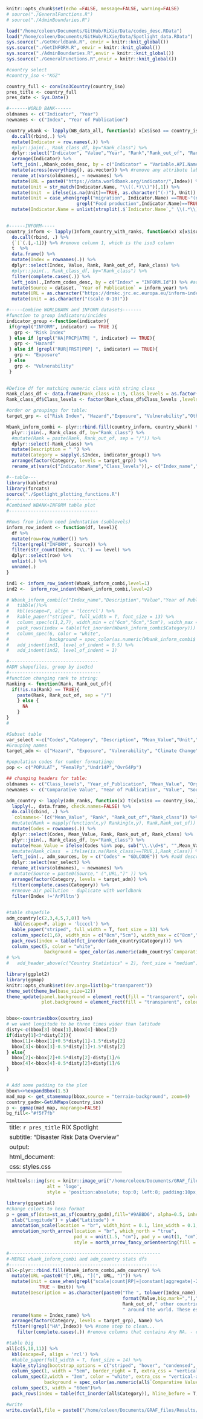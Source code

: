 ```r
knitr::opts_chunk$set(echo =FALSE, message=FALSE, warning=FALSE)
# source("./GeneralFunctions.R")
# source("./AdminBoundaries.R")

load("/home/coleen/Documents/GitHub/RiXie/Data/codes_desc.RData")
load("/home/coleen/Documents/GitHub/RiXie/Data/Spotlight_data.RData")
sys.source("./GetWorldBank.R", envir = knitr::knit_global())
sys.source("./GetINFORM.R", envir = knitr::knit_global())
sys.source("./AdminBoundaries.R",envir = knitr::knit_global())
sys.source("./GeneralFunctions.R",envir = knitr::knit_global())
```


```r
#country select
#country_iso <-"KGZ"

country_full <- convIso3Country(country_iso)
pres_title <- country_full
pres_date <- Sys.Date()
```


```r
#-------WORLD BANK------
oldnames <- c("Indicator", "Year")
newnames <- c("Index", "Year of Publication")

country_wbank <- lapply(WB_data_all, function(x) x[x$iso3 == country_iso,]) %>%
  do.call(rbind,.) %>%
  mutate(Indicator = row.names(.)) %>% 
  #plyr::join(., Rank_class_df, by="Rank_class") %>%
  dplyr::select("Indicator", "Value","Year", "Rank","Rank_out_of", "Rank_class") %>%
  arrange(Indicator) %>%
  left_join(.,Wbank_codes_desc, by = c("Indicator" = "Variable.API.Name")) %>% #add description and source
  mutate(across(everything(), as.vector)) %>% #remove any attribute label
  rename_at(vars(oldnames), ~ newnames) %>%
  mutate(URL = paste0("https://data.worldbank.org/indicator/",Index)) %>%
  mutate(Unit = str_match(Indicator.Name, "\\((.*)\\)")[,1]) %>%
  mutate(Unit  = ifelse(is.na(Unit)==TRUE, as.character("(-)"), Unit)) %>% 
  mutate(Unit = case_when(grepl("migration", Indicator.Name) ==TRUE~"(net total of migrants)",
                          grepl("Food production",Indicator.Name)==TRUE ~"(aggregate volume of agricultural production in comparison with the base period 2014-2016)",TRUE ~ Unit)) %>%
  mutate(Indicator.Name = unlist(strsplit(.$`Indicator.Name`," \\(.*\\)"))) 
  

#------INFORM-----
country_inform <- lapply(Inform_country_with_ranks, function(x) x[x$iso == country_iso,]) %>% #remove the iso column
  do.call(rbind, .) %>%
  {`[`(.[,-1])} %>% #remove column 1, which is the iso3 column
  t  %>%
  data.frame() %>%
  mutate(Index = rownames(.)) %>%
  dplyr::select(Index, Value, Rank, Rank_out_of, Rank_class) %>%
  #plyr::join(., Rank_class_df, by="Rank_class") %>%
  filter(complete.cases(.)) %>%
  left_join(.,Inform_codes_desc, by = c("Index" = "INFORM.Id")) %>% #add description and source
  mutate(Source = dataset, `Year of Publication` = inform_year) %>%
  mutate(URL = as.character("https://drmkc.jrc.ec.europa.eu/inform-index")) %>%
  mutate(Unit = as.character("(scale 0-10)"))

#-----Combine WORLDBANK and INFORM datasets-------
#function to group indicators/incides
indicator_group <-function(indicator){
 if(grepl("INFORM", indicator) == TRUE ){
   grp <- "Risk Index"
 } else if (grepl("HA|PRCP|ATM| ", indicator) == TRUE){
   grp <- "Hazard"
 } else if (grepl("RUR|FRST|POP| ", indicator) == TRUE){
   grp <- "Exposure"
 } else
   grp <- "Vulnerability"
 }
  

#Define df for matching numeric class with string class
Rank_class_df <- data.frame(Rank_class = 1:5, Class_levels = as.factor(c("Very Low","Low","Moderate","High","Very High")))
Rank_class_df$Class_levels <- factor(Rank_class_df$Class_levels ,levels = c("Very Low","Low","Moderate","High","Very High"))

#order or groupings for table:
target_grp <- c("Risk Index", "Hazard","Exposure", "Vulnerability","Others -to be classified") 

Wbank_inform_combi <- plyr::rbind.fill(country_inform, country_wbank) %>%
  plyr::join(., Rank_class_df, by="Rank_class") %>%
  #mutate(Rank = paste(Rank, Rank_out_of, sep = "/")) %>%
  dplyr::select(-Rank_class) %>%
  mutate(Description = " ") %>%
  mutate(Category = sapply(.$Index, indicator_group)) %>%
  arrange(factor(Category, levels = target_grp)) %>%
  rename_at(vars(c("Indicator.Name","Class_levels")),~ c("Index_name","Comparative Value"))
```


```r
#--table---
library(kableExtra)
library(forcats)
source("./Spotlight_plotting_functions.R")
#---------------------------------
#Combined WBANK+INFORM table plot
#---------------------------------

#Rows from inform need indentation (sublevels)
inform_row_indent <- function(df, level){
  df %>%  
  mutate(row=row_number()) %>% 
  filter(grepl("INFORM", Source)) %>% 
  filter(str_count(Index, '\\.') == level) %>%
  dplyr::select(row) %>%
  unlist(.) %>%
  unname(.)
}

ind1 <- inform_row_indent(Wbank_inform_combi,level=1)
ind2 <-  inform_row_indent(Wbank_inform_combi,level=2)

# Wbank_inform_combi[c("Index_name","Description","Value","Year of Publication","Rank","Comparative Value","Source")] %>%
#   tibble()%>%
#   kbl(escape=F, align = 'lcccrcl') %>%
#   kable_paper("striped", full_width = T, font_size = 13) %>%
#   column_spec(c(1,2,7), width_min = c("6cm","6cm","5cm"), width_max = c("15cm","6cm","5cm")) %>%
#   pack_rows(index = table(fct_inorder(Wbank_inform_combi$Category))) %>%
#   column_spec(6, color = "white",
#               background = spec_color(as.numeric(Wbank_inform_combi$`Comparative Value`),alpha = 0.75, end = 0.4, option = "inferno")) %>%
#   add_indent(ind1, level_of_indent = 0.5) %>%
#   add_indent(ind2, level_of_indent = 1) 
```


```r
#---------------------------------
#ADM shapefiles, group by iso3cd
#----------------------------------
#function changing rank to string:
Ranking <- function(Rank, Rank_out_of){
  if(!is.na(Rank) == TRUE){
    paste(Rank, Rank_out_of, sep = "/")
    } else {
      NA
    }
}
#

#Subset table
var_select <-c("Codes","Category", "Description", "Mean_Value","Unit","Year_of_Publication", "Rank", "Rank_out_of","Class_levels", "Organisation", "URL")
#Grouping names
target_adm <- c("Hazard", "Exposure", "Vulnerability", "Climate Change")

#population codes for number formatiing:
pop <- c("POPULAT", "FemalPp","Undr14P","Ovr64Pp")

## changing headers for table:
oldnames <- c("Class_levels", "Year_of_Publication", "Mean_Value", "Organisation", "Codes", "Description")
newnames <- c("Comparative Value", "Year of Publication", "Value", "Source", "Index", "Index_name") ##it's the mean value per country but labeling as `Value` to be same as basic risk data table column names 

adm_country <- lapply(adm_ranks, function(x) t(x[x$iso == country_iso,][-1])[,1]) %>%
  lapply(., data.frame, check.names=FALSE) %>%
  do.call(cbind, .) %>%
  `colnames<-`(c("Mean_Value", "Rank", "Rank_out_of","Rank_class")) %>%
  #mutate(Rank = mapply(function(x,y) Ranking(x,y), Rank,Rank_out_of)) %>%
  mutate(Codes = rownames(.)) %>%
  dplyr::select(Codes, Mean_Value, Rank, Rank_out_of, Rank_class) %>%
  plyr::join(., Rank_class_df, by="Rank_class") %>%
  mutate(Mean_Value = ifelse(Codes %in% pop, sub("\\.\\d+$", "",Mean_Value), round(Mean_Value,2))) %>%
  #mutate(Rank_class  = ifelse(is.na(Rank_class)==TRUE,1,Rank_class)) %>% # to deal with NAs in Rank, for plotting later
  left_join(., adm_sources, by = c("Codes" = "GDLCODE")) %>% #add description and source
  dplyr::select(var_select) %>%
  rename_at(vars(oldnames), ~ newnames) %>%
 # mutate(Source = paste0(Source," (",URL,")" )) %>%
  arrange(factor(Category, levels = target_adm)) %>%
  filter(complete.cases(Category)) %>%
  #rmeove air pollution - duplicate with worldbank 
  filter(Index !='ArPlltn')

  
#table shapefile
adm_country[c(2,3,4,5,7,8)] %>%
   kbl(escape=F, align = 'lccccl') %>%
  kable_paper("striped", full_width = T, font_size = 13) %>%
  column_spec(c(1,6), width_min = c("8cm","5cm"), width_max = c("8cm","5cm")) %>%
  pack_rows(index = table(fct_inorder(adm_country$Category))) %>%
  column_spec(5, color = "white",
              background = spec_color(as.numeric(adm_country$`Comparative Value`),alpha = 0.75, end = 0.4, option = "inferno"))
# %>%
#   add_header_above(c("Country Statistics" = 2), font_size = "medium")
```


```r
library(ggplot2)
library(ggmap)
knitr::opts_chunk$set(dev.args=list(bg="transparent"))
theme_set(theme_bw(base_size=12)) 
theme_update(panel.background = element_rect(fill = "transparent", colour = NA),
             plot.background = element_rect(fill = "transparent", colour = NA))


bbox<-countriesbbox(country_iso)
# we want longitude to be three times wider than latitude
disty<-c(bbox[3]-bbox[1],bbox[4]-bbox[2])
if(disty[1]<3*disty[2]){
  bbox[1]<-bbox[1]+0.5*disty[1]-1.5*disty[2]
  bbox[3]<-bbox[3]-0.5*disty[1]+1.5*disty[2]
} else{
  bbox[2]<-bbox[2]+0.5*disty[2]-disty[1]/6
  bbox[4]<-bbox[4]-0.5*disty[2]+disty[1]/6
}


# Add some padding to the plot
bbox%<>%expandBbox(1.5)
mad_map <- get_stamenmap(bbox,source = "terrain-background", zoom=9)
country_gadm<-GetUNMaps(country_iso)
p <- ggmap(mad_map, maprange=FALSE) 
bg_fill<-"#f5f7fb"


```

<!--#################HTML (or pdf?) page starts here#########################-->

---
title: `r pres_title` RiX Spotlight
subtitle: "Disaster Risk Data Overview"
output:
  html_document:
      css: styles.css
---

<body style="background-color:`r bg_fill`;">

<style type="text/css">
h1.title {
  font-size: 50px;
  color:  #000000;
  text-align: center;
}
h3.subtitle {
  font-size: 30px;
  color:  #000000;
  text-align: center;
}
.table-hover > tbody > tr:hover { 
  background-color: #f7f7e6;
}
.main-container {
 zoom:70%;
  width: 80%;
    max-width:80%;
  }
</style>

```r
htmltools::img(src = knitr::image_uri("/home/coleen/Documents/GRAF_files/GRAF-RIX_Map-E _tall.svg"), 
               alt = 'logo', 
               style = 'position:absolute; top:0; left:8; padding:10px;')

```

<!-- PLOTS AND TABLES from HERE: -->

<!-- <div style="float:right; position:relative; top:-150px;margin-bottom:-100px;margin-right:10px;"> -->
```r
library(ggspatial)
#change colors to hexa format
p + geom_sf(data=st_as_sf(country_gadm),fill="#9ABBD6", alpha=0.5, inherit.aes = FALSE) +
  xlab("Longitude") + ylab("Latitude") +
  annotation_scale(location = "br", width_hint = 0.1, line_width = 0.1, bar_cols = c("grey28","white")) +
  annotation_north_arrow(location = "br", which_north = "true", 
                         pad_x = unit(1.5, "cm"), pad_y = unit(1, "cm"),
                         style = north_arrow_fancy_orienteering(fill = c("white", "grey28")))

```
<!-- </div> -->

```r
#--------------------------------------------------------
#-MERGE wbank_inform_combi and adm_country stats dfs
#-------------------------------------------------------
all<-plyr::rbind.fill(Wbank_inform_combi,adm_country) %>%
  mutate(URL =paste0("[",URL, "](", URL, ")")) %>%
  mutate(Unit = case_when(grepl("scale|count|RP|=|constant|aggregate|-2011", Unit) ==FALSE ~ gsub("[()]", "", Unit),
            TRUE ~ Unit)) %>%
  mutate(Description = as.character(paste0("The ", tolower(Index_name)," for ", country_full," is estimated to be ",
                                           format(Value,big.mark=",")," ",Unit,", which is considered ", tolower(`Comparative Value`)," value as compared to ",
                                           Rank_out_of," other countries. Additionally, ",country_full," ranks at ",Rank," out of ",Rank_out_of,
                                           " around the world. These estimates were taken from ",Source,", made in ",`Year of Publication`,". (", URL,")"))) %>%
  rename(Name = Index_name) %>%
  arrange(factor(Category, levels = target_grp), Name) %>%
  filter(!grepl("HA",Index)) %>% #some step to clean...
    filter(complete.cases(.)) #remove columns that contains Any NA. - complete.cases

#table big
all[c(5,10,11)] %>%
  kbl(escape=F, align = 'rcl') %>%
  #kable_paper(full_width = T, font_size = 14) %>%
  kable_styling(bootstrap_options = c("striped", "hover", "condensed", "responsive"),full_width = T, font_size = 14) %>%
  column_spec(1, width = "5em", border_right = T, extra_css = "vertical-align:middle;") %>%
  column_spec(2,width = "3em", color = "white", extra_css = "vertical-align:middle;",
              background = spec_color(as.numeric(all$`Comparative Value`),alpha = 0.5, end = 0.4, option = "inferno"))%>%
  column_spec(3, width = "60em")%>%
  pack_rows(index = table(fct_inorder(all$Category)), hline_before = T, bold=T) 

#write
write.csv(all,file = paste0("/home/coleen/Documents/GRAF_files/Results/Spotlight/",country_iso,"_RiX-Spotlight.csv"),row.names = FALSE)
```



